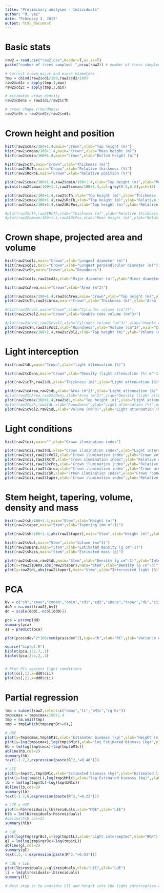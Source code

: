 ```yaml
---
title: "Preliminary analyses - Individuals"
author: "M. Vaz"
date: "February 3, 2017"
output: html_document
---
```


# Basic stats
```r

raw2 = read.csv("raw2.csv",header=T,as.is=T)
paste("number of trees sampled: ",nrow(raw2)) # number of trees sampled

# correct crown major and minor diameters
tmp = cbind(raw2$cd1/100,raw2$cd2/100)
raw2$cd1c = apply(tmp,1,max)
raw2$cd2c = apply(tmp,1,min)

# estimates crown density
raw2$cDens = raw2$dL/raw2$cTh

# crown shape (roundness)
raw2$cSh = raw2$cd2c/raw2$cd1c

```

# Crown height and position
```r

hist(raw2$cmax/100+1.4,main="Crown",xlab="Top height (m)")
hist(raw2$cmean/100+1.4,main="Crown",xlab="Mean height (m)")
hist(raw2$cmin/100+1.4,main="Crown",xlab="Bottom height (m)")

hist(raw2$cTh,main="Crown",xlab="Thickness (m)")
hist(raw2$RcTh,main="Crown",xlab="Relative thickness (%)")
hist(raw2$RcPos,main="Crown",xlab="Relative position (%)")

plot(raw2$cmax/100+1.4,raw2$cmin/100+1.4,xlab="Top height (m)",ylab="Mean/Bottom height (m)",main="Crown");abline(a=0,b=1)
points(raw2$cmax/100+1.4,raw2$cmean/100+1.4,col=grey(0.5,0.5),pch=16)

plot(raw2$cmax/100+1.4,raw2$cTh,xlab="Top height (m)",ylab="Thickness (m)",main="Crown")
plot(raw2$cmax/100+1.4,raw2$RcTh,xlab="Top height (m)",ylab="Relative thickness (m)",main="Crown")
plot(raw2$cmax/100+1.4,raw2$RcPos,xlab="Top height (m)",ylab="Relative position (%)",main="Crown")

#plot(raw2$cTh,raw2$RcTh,xlab="Thickness (m)",ylab="Relative thickness (%)",main="Crown")
#plot(raw2$cmean/100+1.4,raw2$RcPos,xlab="Mean height (m)",ylab="Relative position (%)",main="Crown")

```

# Crown shape, projected area and volume
```r

hist(raw2$cd1c,main="Crown",xlab="Longest diameter (m)")
hist(raw2$cd2c,main="Crown",xlab="Longest perpendicular diameter (m)")
hist(raw2$cSh,main="Crown",xlab="Roundness")

plot(raw2$cd1c,raw2$cd2c,xlab="Major diameter (m)",ylab="Minor diameter (m)",main="Crown shape");abline(a=0,b=1)

hist(raw2$cArea,main="Crown",xlab="Area (m^2)")

plot(raw2$cmax/100+1.4,raw2$cArea,main="Crown",xlab="Top height (m)",ylab="Area (m^2)")
plot(raw2$cTh,raw2$cArea,main="Crown",xlab="Thickness (m)",ylab="Area (m^2)",log="y")

#hist(raw2$cVol,main="Crown",xlab="Cylinder volume (cm^3)")
hist(raw2$cVol2,main="Crown",xlab="Double cone volume (cm^3)")

#plot(raw2$cVol,raw2$cVol2,xlab="Cylinder volume (cm^3)",ylab="Double cone volume (cm^3)",main="Crown")
plot(raw2$cSh,raw2$cVol2,xlab="Roundness",ylab="Volume (cm^3)",main="Crown")
plot(raw2$cmax/100+1.4,raw2$cVol2,xlab="Top height (m)",ylab="Volume (cm^3)",main="Crown")

```

# Light interception
```r

hist(raw2$dL,main="Crown",xlab="light attenuation (%)")

hist(raw2$cDens,main="Crown",xlab="Density (light attenuation (%) m^-1)")

plot(raw2$cTh,raw2$dL,xlab="Thickness (m)",ylab="Light attenuation (%)",main="Crown density")

plot(raw2$cArea,raw2$dL,xlab="Area (m^2)",ylab="Light attenuation (%)",main="Crown",log="x")
#plot(raw2$cArea,raw2$cDens,xlab="Area (m^2)",ylab="Density (light attenuation (%) m^-1)",main="Crown",log="xy")
plot(raw2$cmax/100+1.4,raw2$dL,xlab="Top height (m)",ylab="Light attenuation (%)",main="Crown",log="x")
#plot(raw2$cSh,raw2$dL,xlab="Roundness",ylab="Light attenuation (%)",main="Crown")
plot(raw2$cVol2,raw2$dL,xlab="Volume (cm^3)",ylab="Light attenuation (%)",main="Crown",log="x")

```

# Light conditions
```r

hist(raw2$cii,main="",xlab="Crown ilumination index")

plot(raw2$cii,raw2$dL,xlab="Crown ilumination index",ylab="Light interception (%)")
plot(raw2$cii,raw2$cVol2,xlab="Crown ilumination index",ylab="Crown volume (m^3)")
plot(raw2$cii,raw2$RcTh,xlab="Crown ilumination index",ylab="Relative crown thickness (%)")
plot(raw2$cii,raw2$RcPos,xlab="Crown ilumination index",ylab="Relative crown position (%)")
plot(raw2$cii,raw2$cArea,xlab="Crown ilumination index",ylab="Crown area (m^2)")
plot(raw2$cii,raw2$cSh,xlab="Crown ilumination index",ylab="Crown roundness")
plot(raw2$cii,raw2$taper,xlab="Crown ilumination index",ylab="Relative crown thickness (%)")


```

# Stem height, tapering, volume, density and mass
```r

hist(raw2$sh/100+1.4,main="Stem",xlab="Height (m)")
hist(raw2$taper,main="Stem",xlab="Tapering (mm m^-1)")

plot(raw2$sh/100+1.4,abs(raw2$taper),main="Stem",xlab="Height (m)",ylab="Tapering (mm m^-1)",log="xy")

hist(raw2$sVol,main="Stem",xlab="Volume (mm^3)")
hist(raw2$sDens,main="Stem",xlab="Estimated density (g cm^-3)")
hist(raw2$sMass,main="Stem",xlab="Estimated mass (g)")

plot(raw2$sDens,raw2$dL,main="Stem",xlab="Density (g cm^-3)",ylab="Intercepted light (%)")
plot(x=raw2$sDens,abs(raw2$taper),main="Stem",xlab="Density (g cm^-3)",ylab="Tapering (mm m^-1)",log="y")
plot(y=raw2$dL,abs(raw2$taper),main="Stem",ylab="Intercepted light (%)",xlab="Tapering (mm m^-1)",log="x")

```

# PCA
```r

bv = c("sh","cmax","cmean","cmin","cd1","cd2","sDens","taper","dL","cii")
dd0 = na.omit(raw2[,bv])
dd = scale(dd0[,-ncol(dd0)])

pca = prcomp(dd)
summary(pca)
ss = predict(pca)

plot(pca$sdev^2*100/sum(pca$sdev^2),type="b",xlab="PC",ylab="Variance explained (%)")

source("biplot.R")
biplot(pca,1:2,7,.1)
biplot(pca,3:4,2,.1)


# Plot PCs against light conditions
plot(ss[,1],x=dd0$cii)
plot(ss[,2],x=dd0$cii)

```

# Partial regression
```r

tmp = subset(raw2,select=c("cmax","tL","bM1c","rgrBc"))
tmp$cmax = tmp$cmax/100+1.4
tmp = na.omit(tmp)
tmp = tmp[which(tmp$rgrBc>=0),]

# HGE
plot(y=tmp$cmax,tmp$bM1c,xlab="Estimated biomass (kg)",ylab="Height (m)")
plot(y=log(tmp$cmax),log(tmp$bM1c),xlab="log Estimated biomass (kg)",ylab="log Height (m)")
hb = lm(log(tmp$cmax)~log(tmp$bM1c))
abline(hb,col=2)
summary(hb)
text(-1.7,2,expression(paste(R^2,"=0.46")))

# LIE
plot(y=tmp$tL,tmp$bM1c,xlab="Estimated biomass (kg)",ylab="Estimated light interception")
plot(y=log(tmp$tL),log(tmp$bM1c),xlab="log Estimated biomass (kg)",ylab="log Estimated light interception")
lb = lm(log(tmp$tL)~log(tmp$bM1c))
abline(lb,col=2)
summary(lb)
text(-1.7,6,expression(paste(R^2,"=0.22")))

# LIE x HGE
plot(x=hb$residuals,lb$residuals,xlab="HGE",ylab="LIE")
hlb = lm(lb$residuals~hb$residuals)
#abline(hlb,col=2)
summary(hlb)

# LUE
plot(log(tmp$rgrBc),x=log(tmp$tL),xlab="Light intercepted",ylab="RGR")
gl = lm(log(tmp$rgrBc)~log(tmp$tL))
abline(gl,col=2)
summary(gl)
text(.5,-1,expression(paste(R^2,"=0.03")))

# LUE x LIE
plot(lb$residuals,y=gl$residuals,xlab="LIE",ylab="LUE")
ll = lm(gl$residuals~lb$residuals)
summary(ll)

# Next step is to consider CII and height into the light interception equation: light = crown area * light * mean crown height * crown illumination index

```







